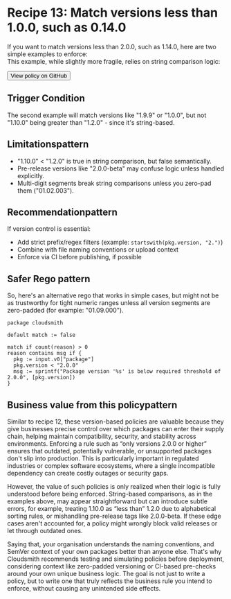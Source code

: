 
# Recipe 13: Match versions less than 1.0.0, such as 0.14.0

If you want to match versions less than 2.0.0, such as 1.14.0, here are two simple examples to enforce:  
This example, while slightly more fragile, relies on string comparison logic:

<RemoteCodeBlock
  lang="rego"
  src="https://raw.githubusercontent.com/cloudsmith-io/rego-recipes/refs/heads/main/recipe-13/policy.rego"
/>

<Button href="https://github.com/cloudsmith-io/rego-recipes/blob/main/recipe-1/policy.rego" withArrow>
   <Icon title="View" name="github"/>
   View policy on GitHub
  </Button>

## Trigger Condition 

The second example will match versions like "1.9.9" or "1.0.0", but not "1.10.0" being greater than "1.2.0" - since it's string-based.

## Limitationspattern

- "1.10.0" < "1.2.0" is true in string comparison, but false semantically.  
- Pre-release versions like "2.0.0-beta" may confuse logic unless handled explicitly.  
- Multi-digit segments break string comparisons unless you zero-pad them ("01.02.003").

## Recommendationpattern

If version control is essential:

- Add strict prefix/regex filters (example: `startswith(pkg.version, "2.")`)  
- Combine with file naming conventions or upload context  
- Enforce via CI before publishing, if possible

## Safer Rego pattern

So, here's an alternative rego that works in simple cases, but might not  be as trustworthy for tight numeric ranges unless all version segments are zero-padded (for example: "01.09.000").

```rego
package cloudsmith

default match := false

match if count(reason) > 0
reason contains msg if {
  pkg := input.v0["package"]
  pkg.version < "2.0.0"
  msg := sprintf("Package version '%s' is below required threshold of 2.0.0", [pkg.version])
}
```

## Business value from this policypattern

Similar to recipe 12, these version-based policies are valuable because they give businesses precise control over which packages can enter their supply chain, helping maintain compatibility, security, and stability across environments. Enforcing a rule such as “only versions 2.0.0 or higher” ensures that outdated, potentially vulnerable, or unsupported packages don't slip into production. This is particularly important in regulated industries or complex software ecosystems, where a single incompatible dependency can create costly outages or security gaps.

However, the value of such policies is only realized when their logic is fully understood before being enforced. String-based comparisons, as in the examples above, may appear straightforward but can introduce subtle errors, for example, treating 1.10.0 as “less than” 1.2.0 due to alphabetical sorting rules, or mishandling pre-release tags like 2.0.0-beta. If these edge cases aren't accounted for, a policy might wrongly block valid releases or let through outdated ones. 

Saying that, your organisation understands the naming conventions, and SemVer context of your own packages better than anyone else. That's why Cloudsmith recommends testing and simulating policies before deployment, considering context like zero-padded versioning or CI-based pre-checks around your own unique business logic. The goal is not just to write a policy, but to write one that truly reflects the business rule you intend to enforce, without causing any unintended side effects.
